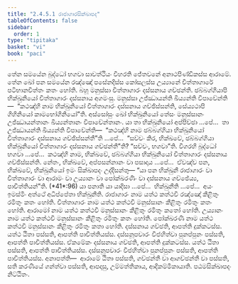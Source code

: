 ```yaml
---
title: "2.4.5.1 රාජාගාරසික්ඛාපද"
tableOfContents: false
sidebar:
  order: 1
type: "tipitaka"
basket: "vi"
book: "paci"
---
```



<DynamicBreadcrumb />

<Division number="977" book="paci">

<Paragraph number="2990" book="paci">
තේන සමයේන බුද්ධෝ භගවා සාවත්ථියං විහරති ජේතවනේ අනාථපිණ්ඩිකස්ස ආරාමේ. තේන ඛෝ පන සමයේන රඤ්ඤෝ පසේනදිස්ස කෝසලස්ස උය්‍යානේ චිත්තාගාරේ පටිභානචිත්තං කතං හෝති. බහූ මනුස්සා චිත්තාගාරං දස්සනාය ගච්ඡන්ති. ඡබ්බග්ගියාපි භික්ඛුනියෝ චිත්තාගාරං දස්සනාය අගමංසු. මනුස්සා උජ්ඣායන්ති ඛිය්‍යන්ති විපාචේන්ති—  “කථඤ්හි නාම භික්ඛුනියෝ චිත්තාගාරං දස්සනාය ගච්ඡිස්සන්ති, සේය්‍යථාපි ගිහිනියෝ කාමභෝගිනියෝ”ති.
</Paragraph>

<Paragraph number="2991" book="paci">
අස්සෝසුං ඛෝ භික්ඛුනියෝ තේසං මනුස්සානං උජ්ඣායන්තානං ඛිය්‍යන්තානං විපාචේන්තානං. යා තා භික්ඛුනියෝ අප්පිච්ඡා …පේ…  තා උජ්ඣායන්ති ඛිය්‍යන්ති විපාචේන්ති—  “කථඤ්හි නාම ඡබ්බග්ගියා භික්ඛුනියෝ චිත්තාගාරං දස්සනාය ගච්ඡිස්සන්තී”ති …පේ…  “සච්චං කිර, භික්ඛවේ, ඡබ්බග්ගියා භික්ඛුනියෝ චිත්තාගාරං දස්සනාය ගච්ඡන්තී”ති? “සච්චං, භගවා”ති. විගරහි බුද්ධෝ භගවා …පේ…  කථඤ්හි නාම, භික්ඛවේ, ඡබ්බග්ගියා භික්ඛුනියෝ චිත්තාගාරං දස්සනාය ගච්ඡිස්සන්ති. නේතං, භික්ඛවේ, අප්පසන්නානං වා පසාදාය …පේ…  ඒවඤ්ච පන, භික්ඛවේ, භික්ඛුනියෝ ඉමං සික්ඛාපදං උද්දිසන්තු—
</Paragraph>

</Division>
<Division number="978" book="paci">

<Paragraph number="2992" book="paci">
<Emphasis>“යා පන භික්ඛුනී රාජාගාරං වා චිත්තාගාරං වා ආරාමං වා උය්‍යානං වා පෝක්ඛරණිං වා දස්සනාය ගච්ඡේය්‍ය, පාචිත්තියන්”</Emphasis>ති. (*41*:<Emphasis>96</Emphasis>)
</Paragraph>

</Division>
<Division number="979" book="paci">

<Paragraph number="2993" book="paci">
<Emphasis>යා පනා</Emphasis>ති යා යාදිසා …පේ…  <Emphasis>භික්ඛුනී</Emphasis>ති …පේ…  අයං ඉමස්මිං අත්ථේ අධිප්පේතා භික්ඛුනීති.
</Paragraph>

<Paragraph number="2994" book="paci">
<Emphasis>රාජාගාරං</Emphasis> නාම යත්ථ කත්ථචි රඤ්ඤෝ කීළිතුං රමිතුං කතං හෝති.
</Paragraph>

<Paragraph number="2995" book="paci">
<Emphasis>චිත්තාගාරං</Emphasis> නාම යත්ථ කත්ථචි මනුස්සානං කීළිතුං රමිතුං කතං හෝති.
</Paragraph>

<Paragraph number="2996" book="paci">
<Emphasis>ආරාමෝ</Emphasis> නාම යත්ථ කත්ථචි මනුස්සානං කීළිතුං රමිතුං කතෝ හෝති.
</Paragraph>

<Paragraph number="2997" book="paci">
<Emphasis>උය්‍යානං</Emphasis> නාම යත්ථ කත්ථචි මනුස්සානං කීළිතුං රමිතුං කතං හෝති.
</Paragraph>

<Paragraph number="2998" book="paci">
<Emphasis>පෝක්ඛරණී</Emphasis> නාම යත්ථ කත්ථචි මනුස්සානං කීළිතුං රමිතුං කතා හෝති.
</Paragraph>

</Division>
<Division number="980" book="paci">

<Paragraph number="2999" book="paci">
දස්සනාය ගච්ඡති, ආපත්ති දුක්කටස්ස. යත්ථ ඨිතා පස්සති, ආපත්ති පාචිත්තියස්ස. දස්සනූපචාරං විජහිත්වා පුනප්පුනං පස්සති, ආපත්ති පාචිත්තියස්ස. ඒකමේකං දස්සනාය ගච්ඡති, ආපත්ති දුක්කටස්ස. යත්ථ ඨිතා පස්සති, ආපත්ති පාචිත්තියස්ස. දස්සනූපචාරං විජහිත්වා පුනප්පුනං පස්සති, ආපත්ති පාචිත්තියස්ස.
</Paragraph>

</Division>
<Division number="981" book="paci">

<Paragraph number="3000" book="paci">
අනාපත්ති—  ආරාමේ ඨිතා පස්සති, ගච්ඡන්තී වා ආගච්ඡන්තී වා පස්සති, සති කරණීයේ ගන්ත්වා පස්සති, ආපදාසු, උම්මත්තිකාය, ආදිකම්මිකායාති.

</Paragraph>
</Division>

<Paragraph number="3001" type="center" book="paci">
පඨමසික්ඛාපදං නිට්ඨිතං.
</Paragraph>